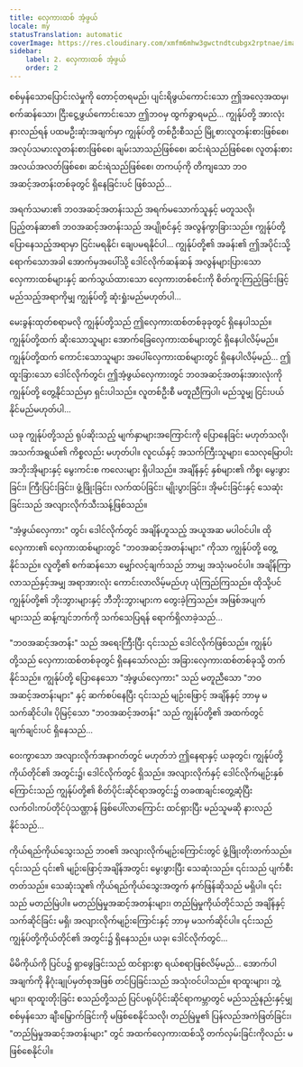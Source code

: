 ```yaml
---
title: လှေကားထစ် အံ့ဖွယ်
locale: my
statusTranslation: automatic
coverImage: https://res.cloudinary.com/xmfm6mhw3gwctndtcubgx2rptnae/image/upload/v1740468922/small_cover_tratado_de_psicologia_revolucionaria_a4c0dca4e0.webp
sidebar:
    label: 2. လှေကားထစ် အံ့ဖွယ်
    order: 2
---
```

စစ်မှန်သောပြောင်းလဲမှုကို တောင့်တရမည်၊ ပျင်းရိဖွယ်ကောင်းသော ဤအလေ့အထမှ၊ စက်ဆန်သော၊ ငြီးငွေ့ဖွယ်ကောင်းသော ဤဘဝမှ ထွက်ခွာရမည်... ကျွန်ုပ်တို့ အားလုံး နားလည်ရန် ပထမဦးဆုံးအချက်မှာ ကျွန်ုပ်တို့ တစ်ဦးစီသည် မြို့စားလူတန်းစားဖြစ်စေ၊ အလုပ်သမားလူတန်းစားဖြစ်စေ၊ ချမ်းသာသည်ဖြစ်စေ၊ ဆင်းရဲသည်ဖြစ်စေ၊ လူတန်းစားအလယ်အလတ်ဖြစ်စေ၊ ဆင်းရဲသည်ဖြစ်စေ၊ တကယ့်ကို တိကျသော ဘဝအဆင့်အတန်းတစ်ခုတွင် ရှိနေခြင်းပင် ဖြစ်သည်...

အရက်သမား၏ ဘဝအဆင့်အတန်းသည် အရက်မသောက်သူနှင့် မတူသလို၊ ပြည့်တန်ဆာ၏ ဘဝအဆင့်အတန်းသည် အပျိုစင်နှင့် အလွန်ကွာခြားသည်။ ကျွန်ုပ်တို့ ပြောနေသည့်အရာမှာ ငြင်းမရနိုင်၊ ချေပမရနိုင်ပါ... ကျွန်ုပ်တို့၏ အခန်း၏ ဤအပိုင်းသို့ ရောက်သောအခါ အောက်မှအပေါ်သို့ ဒေါင်လိုက်ဆန်ဆန် အလွန်များပြားသော လှေကားထစ်များနှင့် ဆက်သွယ်ထားသော လှေကားတစ်စင်းကို စိတ်ကူးကြည့်ခြင်းဖြင့် မည်သည့်အရာကိုမျှ ကျွန်ုပ်တို့ ဆုံးရှုံးမည်မဟုတ်ပါ...

မေးခွန်းထုတ်စရာမလို ကျွန်ုပ်တို့သည် ဤလှေကားထစ်တစ်ခုခုတွင် ရှိနေပါသည်။ ကျွန်ုပ်တို့ထက် ဆိုးသောသူများ အောက်ခြေလှေကားထစ်များတွင် ရှိနေပါလိမ့်မည်။ ကျွန်ုပ်တို့ထက် ကောင်းသောသူများ အပေါ်လှေကားထစ်များတွင် ရှိနေပါလိမ့်မည်... ဤထူးခြားသော ဒေါင်လိုက်တွင်၊ ဤအံ့ဖွယ်လှေကားတွင် ဘဝအဆင့်အတန်းအားလုံးကို ကျွန်ုပ်တို့ တွေ့နိုင်သည်မှာ ရှင်းပါသည်။ လူတစ်ဦးစီ မတူညီကြပါ၊ မည်သူမျှ ငြင်းပယ်နိုင်မည်မဟုတ်ပါ...

ယခု ကျွန်ုပ်တို့သည် ရုပ်ဆိုးသည့် မျက်နှာများအကြောင်းကို ပြောနေခြင်း မဟုတ်သလို၊ အသက်အရွယ်၏ ကိစ္စလည်း မဟုတ်ပါ။ လူငယ်နှင့် အသက်ကြီးသူများ၊ သေလုမြောပါး အဘိုးအိုများနှင့် မွေးကင်းစ ကလေးများ ရှိပါသည်။ အချိန်နှင့် နှစ်များ၏ ကိစ္စ၊ မွေးဖွားခြင်း၊ ကြီးပြင်းခြင်း၊ ဖွံ့ဖြိုးခြင်း၊ လက်ထပ်ခြင်း၊ မျိုးပွားခြင်း၊ အိုမင်းခြင်းနှင့် သေဆုံးခြင်းသည် အလျားလိုက်သီးသန့်ဖြစ်သည်။

"အံ့ဖွယ်လှေကား" တွင်၊ ဒေါင်လိုက်တွင် အချိန်ဟူသည့် အယူအဆ မပါဝင်ပါ။ ထိုလှေကား၏ လှေကားထစ်များတွင် "ဘဝအဆင့်အတန်းများ" ကိုသာ ကျွန်ုပ်တို့ တွေ့နိုင်သည်။ လူတို့၏ စက်ဆန်သော မျှော်လင့်ချက်သည် ဘာမျှ အသုံးမဝင်ပါ။ အချိန်ကြာလာသည်နှင့်အမျှ အရာအားလုံး ကောင်းလာလိမ့်မည်ဟု ယုံကြည်ကြသည်။ ထိုသို့ပင် ကျွန်ုပ်တို့၏ ဘိုးဘွားများနှင့် ဘီဘိုးဘွားများက တွေးခဲ့ကြသည်။ အဖြစ်အပျက်များသည် ဆန့်ကျင်ဘက်ကို သက်သေပြရန် ရောက်ရှိလာခဲ့သည်...

"ဘဝအဆင့်အတန်း" သည် အရေးကြီးပြီး ၎င်းသည် ဒေါင်လိုက်ဖြစ်သည်။ ကျွန်ုပ်တို့သည် လှေကားထစ်တစ်ခုတွင် ရှိနေသော်လည်း အခြားလှေကားထစ်တစ်ခုသို့ တက်နိုင်သည်။ ကျွန်ုပ်တို့ ပြောနေသော "အံ့ဖွယ်လှေကား" သည် မတူညီသော "ဘဝအဆင့်အတန်းများ" နှင့် ဆက်စပ်နေပြီး ၎င်းသည် မျဉ်းဖြောင့် အချိန်နှင့် ဘာမှ မသက်ဆိုင်ပါ။ ပိုမြင့်သော "ဘဝအဆင့်အတန်း" သည် ကျွန်ုပ်တို့၏ အထက်တွင် ချက်ချင်းပင် ရှိနေသည်...

ဝေးကွာသော အလျားလိုက်အနာဂတ်တွင် မဟုတ်ဘဲ ဤနေရာနှင့် ယခုတွင်၊ ကျွန်ုပ်တို့ကိုယ်တိုင်၏ အတွင်း၌၊ ဒေါင်လိုက်တွင် ရှိသည်။ အလျားလိုက်နှင့် ဒေါင်လိုက်မျဉ်းနှစ်ကြောင်းသည် ကျွန်ုပ်တို့၏ စိတ်ပိုင်းဆိုင်ရာအတွင်း၌ တခဏချင်းတွေ့ဆုံပြီး လက်ဝါးကပ်တိုင်ပုံသဏ္ဌာန် ဖြစ်ပေါ်လာကြောင်း ထင်ရှားပြီး မည်သူမဆို နားလည်နိုင်သည်...

ကိုယ်ရည်ကိုယ်သွေးသည် ဘဝ၏ အလျားလိုက်မျဉ်းကြောင်းတွင် ဖွံ့ဖြိုးတိုးတက်သည်။ ၎င်းသည် ၎င်း၏ မျဉ်းဖြောင့်အချိန်အတွင်း မွေးဖွားပြီး သေဆုံးသည်။ ၎င်းသည် ပျက်စီးတတ်သည်။ သေဆုံးသူ၏ ကိုယ်ရည်ကိုယ်သွေးအတွက် နက်ဖြန်ဆိုသည် မရှိပါ။ ၎င်းသည် မတည်မြဲပါ။ မတည်မြဲမှုအဆင့်အတန်းများ၊ တည်မြဲမှုကိုယ်တိုင်သည် အချိန်နှင့် သက်ဆိုင်ခြင်း မရှိ၊ အလျားလိုက်မျဉ်းကြောင်းနှင့် ဘာမှ မသက်ဆိုင်ပါ။ ၎င်းသည် ကျွန်ုပ်တို့ကိုယ်တိုင်၏ အတွင်း၌ ရှိနေသည်။ ယခု၊ ဒေါင်လိုက်တွင်...

မိမိကိုယ်ကို ပြင်ပ၌ ရှာဖွေခြင်းသည် ထင်ရှားစွာ ရယ်စရာဖြစ်လိမ့်မည်... အောက်ပါအချက်ကို နိဂုံးချုပ်မှတ်စုအဖြစ် တင်ပြခြင်းသည် အသုံးဝင်ပါသည်။ ရာထူးများ၊ ဘွဲ့များ၊ ရာထူးတိုးခြင်း စသည်တို့သည် ပြင်ပရုပ်ပိုင်းဆိုင်ရာကမ္ဘာတွင် မည်သည့်နည်းနှင့်မျှ စစ်မှန်သော ချီးမြှောက်ခြင်းကို မဖြစ်စေနိုင်သလို၊ တည်မြဲမှု၏ ပြန်လည်အကဲဖြတ်ခြင်း၊ "တည်မြဲမှုအဆင့်အတန်းများ" တွင် အထက်လှေကားထစ်သို့ တက်လှမ်းခြင်းကိုလည်း မဖြစ်စေနိုင်ပါ။

